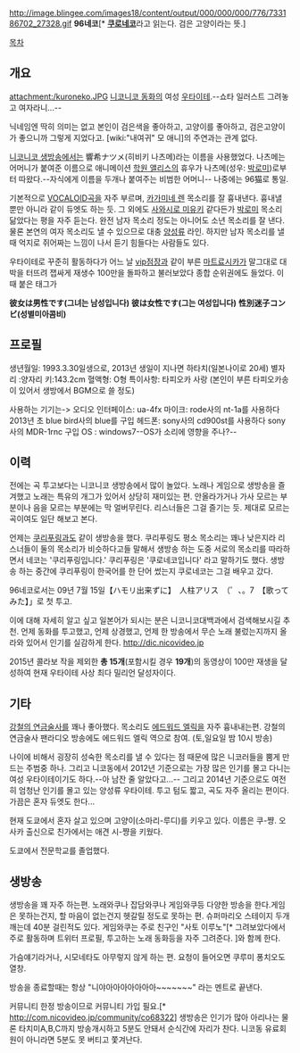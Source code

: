 http://image.blingee.com/images18/content/output/000/000/000/776/733186702_27328.gif
'''96네코'''[* '''[[쿠로네코]]'''라고 읽는다. 검은 고양이라는 뜻.]

[[목차]]
== 개요 ==
attachment:/kuroneko.JPG
[[니코니코 동화]]의 여성 [[우타이테]].--쇼타 일러스트 그려놓고 여자라니...--

닉네임엔 딱히 의미는 없고 본인이 검은색을 좋아하고, 고양이를 좋아하고, 검은고양이가 좋으니까 그렇게 지었다고. [wiki:"내여귀" 모 애니]의 주연과는 관계 없다.

[[니코니코 생방송]]에서는 響希ナツメ(히비키 나츠메)라는 이름을 사용했었다. 나츠메는 어머니가 붙여준 이름으로 애니메이션 [[학원 앨리스]]의 휴우가 나츠메(성우: [[박로미]])로부터 따왔다.--자식에게 이름을 두개나 붙여주는 비범한 어머니-- 나중에는 96猫로 통일.

기본적으로 [[VOCALOID]]곡을 자주 부르며, [[카가미네 렌]] 목소리를 잘 흉내낸다. 흉내낼 뿐만 아니라 같이 듀엣도 하는 듯. 그 외에도 [[사와시로 미유키]] 같다든가 [[박로미]] 목소리 닮았다는 평을 자주 듣는다. 완전 남자 목소리 정도는 아니어도 소년 목소리를 잘 낸다. 물론 본연의 여자 목소리도 낼 수 있으므로 대충 [[양성류]] 라인. 하지만 남자 목소리를 낼 때 억지로 쥐어짜는 느낌이 나서 듣기 힘들다는 사람들도 있다.

우타이테로 꾸준히 활동하다가 어느 날 [[vip점장]]과 같이 부른 [[마트료시카]]가 말그대로 대박을 터뜨려 잽싸게 재생수 100만을 돌파하고 불러보았다 종합 순위권에도 들었다. 이 때 붙은 태그가

'''彼女は男性です(그녀는 남성입니다)'''
'''彼は女性です(그는 여성입니다)'''
'''性別迷子コンビ(성별미아콤비)'''

== 프로필 ==
생년월일: 1993.3.30일생으로, 2013년 생일이 지나면 하타치(일본나이로 20세)
별자리 :양자리
키:143.2cm
혈액형: O형
특이사항: 타피오카 사랑 (본인이 부른 타피오카송이 있어서 생방에서 BGM으로 쓸 정도)

사용하는 기기는-> 
오디오 인터페이스: ua-4fx
마이크: rode사의 nt-1a를 사용하다 2013년 초 blue bird사의 blue를 구입
헤드폰: sony사의 cd900st를 사용하다 sony사의 MDR-1rnc 구입
OS : windows7--OS가 소리에 영향을 주나?--

== 이력 ==
전에는 곡 투고보다는 니코니코 생방송에서 많이 놀았다. 노래나 게임으로 생방송을 즐겨했고 노래는 특유의 개그가 있어서 상당히 재미있는 편. 안올라가거나 가사 모르는 부분이나 음을 모르는 부분에는 막 얼버무린다. 리스너들은 그걸 즐기는 듯. 제대로 모르는 곡이여도 일단 해보고 본다.

언제는 [[쿠리푸링]]과도 같이 생방송을 했다. 쿠리푸링도 평소 목소리는 꽤나 낮은지라 리스너들이 둘의 목소리가 비슷하다고들 말해서 생방송 하는 도중 서로의 목소리를 따라하면서 네코는 '쿠리푸링입니다.' 쿠리푸링은 '쿠로네코입니다' 라고 말하기도 했다.  생방송 하는 중간에 쿠리푸링이 한국어를 한 단어 썼는지 쿠로네코는 그걸 배우고 갔다.

96네코로서는 09년 7월 15일【ハモリ出来ずに】　人柱アリス　（゜、。7　【歌ってみた】」로 첫 투고.

이에 대해 자세히 알고 싶고 일본어가 되시는 분은 니코니코대백과에서 검색해보시길 추천. 언제 동화를 투고했고, 언제 상경했고, 언제 한 방송에서 무슨 노래 불렀는지까지 올라와 있어서 인기를 실감하게 한다. [[http://dic.nicovideo.jp]]

2015년 콜라보 작을 제외한 '''총 15개'''(포함시킬 경우 '''19개''')의 동영상이 100만 재생을 달성하여 현재 우타이테 사상 최다 밀리언 달성자이다.
== 기타 ==
[[강철의 연금술사]]를 꽤나 좋아했다. 목소리도 [[에드워드 엘릭]]을 자주 흉내내는편. 강철의 연금술사 팬라디오 방송에도 에드워드 엘릭 역으로 참여. (토,일요일 밤 10시 방송) 

나이에 비해서 굉장히 성숙한 목소리를 낼 수 있다는 점 때문에 많은 니코러들을 뿜게 만드는 주범중 하나. 그리고 니코동에서 2012년 기준으로는 가장 많은 인기를 몰고 다니는 여성 우타이테이기도 하다.--아 남잔 줄 알았다고...-- 그리고 2014년 기준으로도 여전히 엄청난 인기를 몰고 있는 양성류 우타이테. 투고 텀도 짧고, 곡도 자주 올리는 편이다. 가끔은 혼자 듀엣도 한다...

현재 도쿄에서 혼자 살고 있으며 고양이(소마리-루디)를 키우고 있다. 이름은 쿠-쨩. 오사카 출신으로 친가에서는 애견 시-쨩을 키웠다.

도쿄에서 전문학교를 졸업했다.

== 생방송 ==
생방송을 꽤 자주 하는편. 노래와쿠나 잡담와쿠나 게임와쿠등 다양한 방송을 한다.게임은 못하는건지, 할 마음이 없는건지 헷갈릴 정도로 못하는 편. 슈퍼마리오 스테이지 두개 깨는데 40분 걸린적도 있다. 게임와쿠는 주로 친구인 "사토 이루노"[* 그려보았다에서 주로 활동하며 트위터 프로필, 투고하는 노래 동화등을 자주 그려준다. ]와 함께 한다.
 
가슴얘기라거나, 시모네타도 아무렇지 않게 하는 편. 요청이 들어오면 쿠루미 퐁치오도 열창.

방송을 종료할때는 항상 "니야아아아아아아아~~~~~~~" 라는 멘트로 끝낸다.

커뮤니티 한정 방송이므로 커뮤니티 가입 필요.[* [[http://com.nicovideo.jp/community/co68322]]] 생방송은 인기가 많아 아리나는 물론 타치미A,B,C까지 방송개시하고 5분도 안돼서 순식간에 자리가 찬다. 니코동 유료회원이 아니라면 5분도 못 버티고 쫓겨난다.
